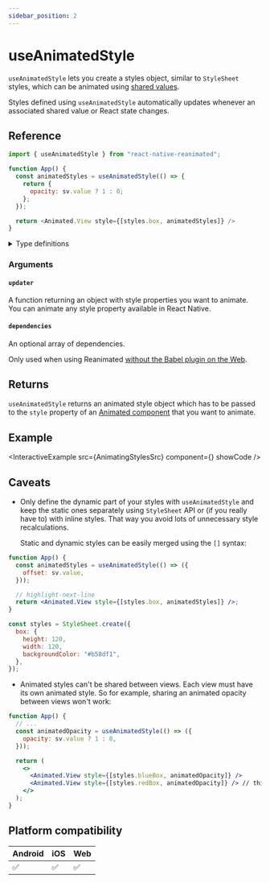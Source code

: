 ```yaml
---
sidebar_position: 2
---
```


# useAnimatedStyle

`useAnimatedStyle` lets you create a styles object, similar to `StyleSheet` styles, which can be animated using [shared values](/docs/fundamentals/glossary#shared-value).

Styles defined using `useAnimatedStyle` automatically updates whenever an associated shared value or React state changes.

## Reference

```javascript
import { useAnimatedStyle } from "react-native-reanimated";

function App() {
  const animatedStyles = useAnimatedStyle(() => {
    return {
      opacity: sv.value ? 1 : 0;
    };
  });

  return <Animated.View style={[styles.box, animatedStyles]} />
}
```

<details>
<summary>Type definitions</summary>

```typescript
type AnimatedStyleProp<T> = AnimateStyle<T> | RegisteredStyle<AnimateStyle<T>>;

function useAnimatedStyle<
  T extends AnimatedStyleProp<ViewStyle | ImageStyle | TextStyle>
>(updater: () => T, deps?: DependencyList | null): T;
```

</details>

### Arguments

#### `updater`

A function returning an object with style properties you want to animate. You can animate any style property available in React Native.

#### `dependencies` <Optional/>

An optional array of dependencies.

Only used when using Reanimated [without the Babel plugin on the Web](https://docs.swmansion.com/react-native-reanimated/docs/fundamentals/web-support#web-without-a-babel-plugin).

## Returns

`useAnimatedStyle` returns an animated style object which has to be passed to the `style` property of an [Animated component](/docs/fundamentals/glossary#animated-component) that you want to animate.

## Example


<InteractiveExample
  src={AnimatingStylesSrc}
  component={<AnimatingStyles />}
  showCode
/>

## Caveats

- Only define the dynamic part of your styles with `useAnimatedStyle` and keep the static ones separately using `StyleSheet` API or (if you really have to) with inline styles. That way you avoid lots of unnecessary style recalculations.

  Static and dynamic styles can be easily merged using the `[]` syntax:

<Indent>

```jsx
function App() {
  const animatedStyles = useAnimatedStyle(() => ({
    offset: sv.value,
  }));

  // highlight-next-line
  return <Animated.View style={[styles.box, animatedStyles]} />;
}

const styles = StyleSheet.create({
  box: {
    height: 120,
    width: 120,
    backgroundColor: "#b58df1",
  },
});
```

</Indent>

- Animated styles can't be shared between views. Each view must have its own animated style. So for example, sharing an animated opacity between views won't work:

<Indent>

```jsx
function App() {
  // ...
  const animatedOpacity = useAnimatedStyle(() => ({
    opacity: sv.value ? 1 : 0,
  }));

  return (
    <>
      <Animated.View style={[styles.blueBox, animatedOpacity]} />
      <Animated.View style={[styles.redBox, animatedOpacity]} /> // this won't work!
    </>
  );
}
```

</Indent>

## Platform compatibility

<div class="compatibility">

| Android | iOS | Web |
| ------- | --- | --- |
| ✅      | ✅  | ✅  |

</div>
